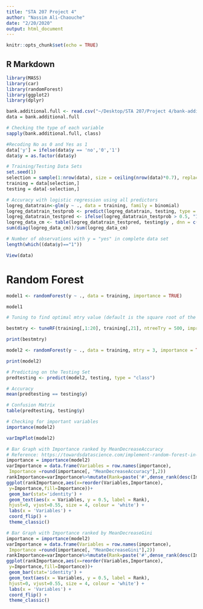 ```yaml
---
title: "STA 207 Project 4"
author: "Nassim Ali-Chaouche"
date: "2/20/2020"
output: html_document
---
```


```r
knitr::opts_chunk$set(echo = TRUE)
```

## R Markdown

```r
library(MASS)
library(car)
library(randomForest)
library(ggplot2)
library(dplyr)
```


```r
bank.additional.full <- read.csv("~/Desktop/STA 207/Project 4/bank-additional/bank-additional-full.csv", sep=";")
data = bank.additional.full
```

```r
# Checking the type of each variable
sapply(bank.additional.full, class)
```


```r
#Recoding No as 0 and Yes as 1
data['y'] = ifelse(data$y == 'no','0','1')
data$y = as.factor(data$y)
```



```r
# Training/Testing Data Sets
set.seed(1)
selection = sample(1:nrow(data), size = ceiling(nrow(data)*0.7), replace = FALSE)
training = data[selection,]
testing = data[-selection,]
```


```r
# Accuracy with logistic regression using all predictors
logreg_datatrain<-glm(y ~ ., data = training, family = binomial)
logreg_datatrain_testprob <- predict(logreg_datatrain, testing, type = "response")
logreg_datatrain_testpred <- ifelse(logreg_datatrain_testprob > 0.5, "1", "0")
logreg_data_cm <- table(logreg_datatrain_testpred, testing$y , dnn = c("Predicted","True"))
sum(diag(logreg_data_cm))/sum(logreg_data_cm)
```

```r
# Number of observations with y = "yes" in complete data set
length(which((data$y)=="1"))
```


```r
View(data)
```


# Random Forest

```r
model1 <- randomForest(y ~ ., data = training, importance = TRUE)
```

```r
model1
```


```r
# Tuning to find optimal mtry value (default is the square root of the number of predictors)

bestmtry <- tuneRF(training[,1:20], training[,21], ntreeTry = 500, improve = 1e-5, stepFactor = 1.5, doBest = TRUE)
```

```r
print(bestmtry)
```


```r
model2 <- randomForest(y ~ ., data = training, mtry = 3, importance = TRUE)
```

```r
print(model2)
```


```r
# Predicting on the Testing Set
predtesting <- predict(model2, testing, type = "class")

# Accuracy 
mean(predtesting == testing$y)

# Confusion Matrix
table(predtesting, testing$y)

```


```r
# Checking for important variables
importance(model2)
```

```r
varImpPlot(model2)
```

```r
# Bar Graph with Importance ranked by MeanDecreaseAccuracy
# Reference: https://towardsdatascience.com/implement-random-forest-in-r-b00b69eb8501
importance = importance(model2)
varImportance = data.frame(Variables = row.names(importance),
 Importance =round(importance[, "MeanDecreaseAccuracy"],2))
rankImportance=varImportance%>%mutate(Rank=paste('#',dense_rank(desc(Importance))))
ggplot(rankImportance,aes(x=reorder(Variables,Importance),
 y=Importance,fill=Importance))+ 
 geom_bar(stat='identity') + 
 geom_text(aes(x = Variables, y = 0.5, label = Rank),
 hjust=0, vjust=0.55, size = 4, colour = 'white') +
 labs(x = 'Variables') +
 coord_flip() + 
 theme_classic()
```


```r
# Bar Graph with Importance ranked by MeanDecreaseGini
importance = importance(model2)
varImportance = data.frame(Variables = row.names(importance),
 Importance =round(importance[, "MeanDecreaseGini"],2))
rankImportance=varImportance%>%mutate(Rank=paste('#',dense_rank(desc(Importance))))
ggplot(rankImportance,aes(x=reorder(Variables,Importance),
 y=Importance,fill=Importance))+ 
 geom_bar(stat='identity') + 
 geom_text(aes(x = Variables, y = 0.5, label = Rank),
 hjust=0, vjust=0.55, size = 4, colour = 'white') +
 labs(x = 'Variables') +
 coord_flip() + 
 theme_classic()
```



